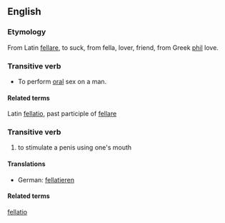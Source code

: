 ==English==

===Etymology===

From Latin [[fellare]], to suck, from fella, lover, friend,  from Greek [[phil]] love.

===Transitive verb===
* To perform [[oral]] sex on a man.

====Related terms====
Latin [[fellatio]], past participle of [[fellare]]

===Transitive verb===
# to stimulate a penis using one's mouth

====Translations====
*German: [[fellatieren]]

====Related terms====
[[fellatio]]